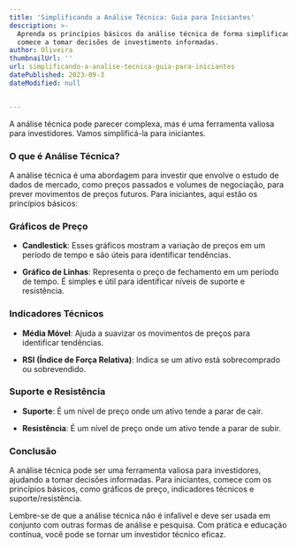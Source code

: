 ```yaml
---
title: 'Simplificando a Análise Técnica: Guia para Iniciantes'
description: >-
  Aprenda os princípios básicos da análise técnica de forma simplificada e
  comece a tomar decisões de investimento informadas.
author: Oliveira
thumbnailUrl: ''
url: simplificando-a-analise-tecnica-guia-para-iniciantes
datePublished: 2023-09-3
dateModified: null


---
```


A análise técnica pode parecer complexa, mas é uma ferramenta valiosa para investidores. Vamos simplificá-la para iniciantes.

### O que é Análise Técnica?

A análise técnica é uma abordagem para investir que envolve o estudo de dados de mercado, como preços passados e volumes de negociação, para prever movimentos de preços futuros. Para iniciantes, aqui estão os princípios básicos:

### Gráficos de Preço

- **Candlestick**: Esses gráficos mostram a variação de preços em um período de tempo e são úteis para identificar tendências.

- **Gráfico de Linhas**: Representa o preço de fechamento em um período de tempo. É simples e útil para identificar níveis de suporte e resistência.

### Indicadores Técnicos

- **Média Móvel**: Ajuda a suavizar os movimentos de preços para identificar tendências.

- **RSI (Índice de Força Relativa)**: Indica se um ativo está sobrecomprado ou sobrevendido.

### Suporte e Resistência

- **Suporte**: É um nível de preço onde um ativo tende a parar de cair. 

- **Resistência**: É um nível de preço onde um ativo tende a parar de subir.

### Conclusão

A análise técnica pode ser uma ferramenta valiosa para investidores, ajudando a tomar decisões informadas. Para iniciantes, comece com os princípios básicos, como gráficos de preço, indicadores técnicos e suporte/resistência.

Lembre-se de que a análise técnica não é infalível e deve ser usada em conjunto com outras formas de análise e pesquisa. Com prática e educação contínua, você pode se tornar um investidor técnico eficaz.
